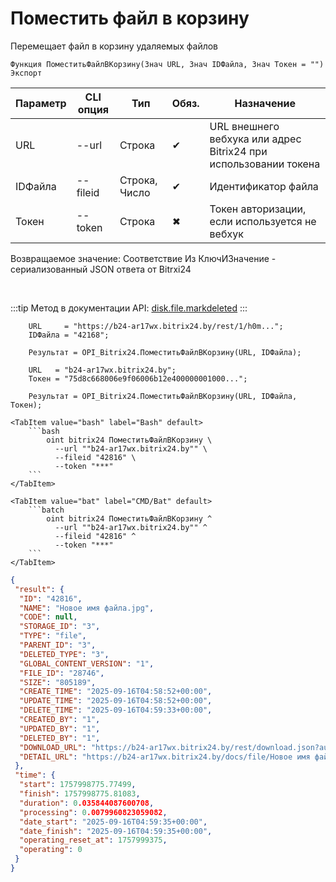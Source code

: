 ﻿---
sidebar_position: 6
description: Поместить файл в корзину и другие функции для работы с Bitrix24 в Открытом пакете интеграций - бесплатной open-source библиотеке интеграций для 1С:Предприятие 8, OneScript и CLI
keywords: [1C, 1С, 1С:Предприятие, 1С:Предприятие 8.3, API, Интеграция, Сервисы, Обмен, OneScript, CLI, Bitrix24]
---


# Поместить файл в корзину
 Перемещает файл в корзину удаляемых файлов



`Функция ПоместитьФайлВКорзину(Знач URL, Знач IDФайла, Знач Токен = "") Экспорт`

  | Параметр | CLI опция | Тип | Обяз. | Назначение |
  |-|-|-|-|-|
  | URL | --url | Строка | &#x2714; | URL внешнего вебхука или адрес Bitrix24 при использовании токена |
  | IDФайла | --fileid | Строка, Число | &#x2714; | Идентификатор файла |
  | Токен | --token | Строка | &#x2716; | Токен авторизации, если используется не вебхук |

  
  Возвращаемое значение:   Соответствие Из КлючИЗначение - сериализованный JSON ответа от Bitrxi24

<br/>

:::tip
Метод в документации API: [disk.file.markdeleted](https://dev.1c-bitrix.ru/rest_help/disk/file/disk_file_markdeleted.php)
:::
<br/>



```bsl title="Пример использования для 1С:Предприятие/OneScript"
    URL     = "https://b24-ar17wx.bitrix24.by/rest/1/h0m...";
    IDФайла = "42168";

    Результат = OPI_Bitrix24.ПоместитьФайлВКорзину(URL, IDФайла);

    URL   = "b24-ar17wx.bitrix24.by";
    Токен = "75d8c668006e9f06006b12e400000001000...";

    Результат = OPI_Bitrix24.ПоместитьФайлВКорзину(URL, IDФайла, Токен);
```
    

 <Tabs>
  
    <TabItem value="bash" label="Bash" default>
        ```bash
            oint bitrix24 ПоместитьФайлВКорзину \
              --url ""b24-ar17wx.bitrix24.by"" \
              --fileid "42816" \
              --token "***"
        ```
    </TabItem>
  
    <TabItem value="bat" label="CMD/Bat" default>
        ```batch
            oint bitrix24 ПоместитьФайлВКорзину ^
              --url ""b24-ar17wx.bitrix24.by"" ^
              --fileid "42816" ^
              --token "***"
        ```
    </TabItem>
</Tabs>


```json title="Результат"
{
 "result": {
  "ID": "42816",
  "NAME": "Новое имя файла.jpg",
  "CODE": null,
  "STORAGE_ID": "3",
  "TYPE": "file",
  "PARENT_ID": "3",
  "DELETED_TYPE": "3",
  "GLOBAL_CONTENT_VERSION": "1",
  "FILE_ID": "28746",
  "SIZE": "805189",
  "CREATE_TIME": "2025-09-16T04:58:52+00:00",
  "UPDATE_TIME": "2025-09-16T04:58:52+00:00",
  "DELETE_TIME": "2025-09-16T04:59:33+00:00",
  "CREATED_BY": "1",
  "UPDATED_BY": "1",
  "DELETED_BY": "1",
  "DOWNLOAD_URL": "https://b24-ar17wx.bitrix24.by/rest/download.json?auth=80fbc868006e9f06006b12e40000000100000737e2110c1e746cde45abb64b2e87cc9f&token=disk%7CaWQ9NDI4MTYmXz1HQWRJNWpTSFJYNXZsZmY1dDNsQjNrSlBxdGVVeE9LMg%3D%3D%7CImRvd25sb2FkfGRpc2t8YVdROU5ESTRNVFltWHoxSFFXUkpOV3BUU0ZKWU5YWnNabVkxZEROc1FqTnJTbEJ4ZEdWVmVFOUxNZz09fDgwZmJjODY4MDA2ZTlmMDYwMDZiMTJlNDAwMDAwMDAxMDAwMDA3MzdlMjExMGMxZTc0NmNkZTQ1YWJiNjRiMmU4N2NjOWYi.yqLPBvi6mXOBZ5a%2FMJF8j5Dxqn%2Buq7ikoziALE9T9K8%3D",
  "DETAIL_URL": "https://b24-ar17wx.bitrix24.by/docs/file/Новое имя файла.jpgiu1757998773603i"
 },
 "time": {
  "start": 1757998775.77499,
  "finish": 1757998775.81083,
  "duration": 0.035844087600708,
  "processing": 0.0079960823059082,
  "date_start": "2025-09-16T04:59:35+00:00",
  "date_finish": "2025-09-16T04:59:35+00:00",
  "operating_reset_at": 1757999375,
  "operating": 0
 }
}
```
